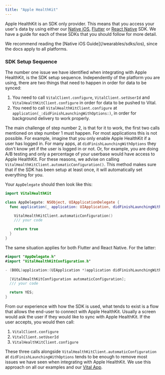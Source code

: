 ```yaml
---
title: "Apple HealthKit"
---
```


Apple HealthKit is an SDK only provider. This means that you access your user's data by using either our [Native iOS](/wearables/sdks/ios), [Flutter](/wearables/sdks/flutter) or [React Native](/wearables/sdks/react_native) SDK. We have a guide for each of these SDKs that you should follow for more detail.

<Tip>
  We recommend reading the [Native iOS Guide](/wearables/sdks/ios), since the
  docs apply to all platforms.
</Tip>

### SDK Setup Sequence

The number one issue we have identified when integrating with Apple HealthKit, is the SDK setup sequence. Independently of the platform you are using, there are two things that need to happen in order for data to be synced:

1. You need to call `VitalClient.configure`, `VitalClient.setUserId` and `VitalHealthKitClient.configure` in order for data to be pushed to Vital.
2. You need to call `VitalHealthKitClient.configure` at `application(_:didFinishLaunchingWithOptions:)`, in order for background delivery to work properly.

The main challenge of step number 2, is that for it to work, the first two calls mentioned on step number 1 must happen. For most applications this is not possible. For example, imagine that you only enable Apple HealthKit if a user has logged in. For many apps, at `didFinishLaunchingWithOptions` they don't know yet if the user is logged in or not. Or, for example, you are doing A/B testing and only a percentage of your userbase would have access to Apple HealthKit. For these reasons, we advise on calling `VitalHealthKitClient.automaticConfiguration()`. This method makes sure that if the SDK has been setup at least once, it will automatically set everything for you.

Your `AppDelegate` should then look like this:

```swift
import VitalHealthKit

class AppDelegate: NSObject, UIApplicationDelegate {
  func application(_ application: UIApplication, didFinishLaunchingWithOptions launchOptions: [UIApplication.LaunchOptionsKey : Any]? = nil) -> Bool {

    VitalHealthKitClient.automaticConfiguration()
    /// your code

    return true
  }
}
```

The same situation applies for both Flutter and React Native. For the latter:

```swift
#import "AppDelegate.h"
#import "VitalHealthKitConfiguration.h"

- (BOOL)application:(UIApplication *)application didFinishLaunchingWithOptions:(NSDictionary *)launchOptions {

  [VitalHealthKitConfiguration automaticConfiguration];
  /// your code

  return YES;
}
```

From our experience with how the SDK is used, what tends to exist is a flow that allows the end-user to connect with Apple HealthKit. Usually a screen would ask the user if they would like to sync with Apple HealthKit. If the user accepts, you would then call:

1. `VitalClient.configure`
2. `VitalClient.setUserId`
3. `VitalHealthKitClient.configure`

These three calls alongside `VitalHealthKitClient.automaticConfiguration` at `didFinishLaunchingWithOptions` tends to be enough to remove most issues we have seen when integrating with Apple HealthKit. We use this approach on all our examples and our [Vital App](/wearables/vital-app/introduction).
